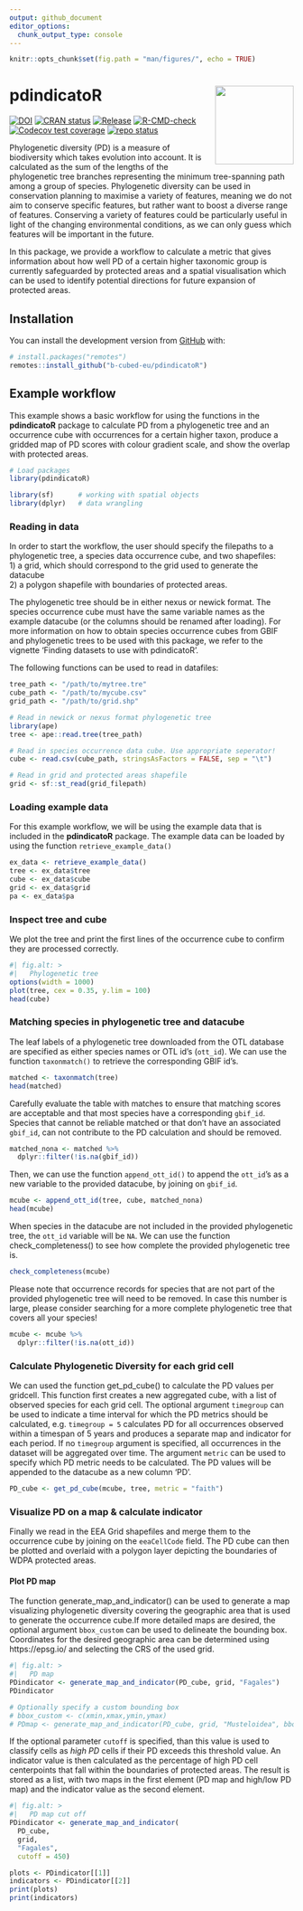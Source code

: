 ```yaml
---
output: github_document
editor_options: 
  chunk_output_type: console
---
```


<!-- README.md is generated from README.Rmd. Please edit that file -->

```r
knitr::opts_chunk$set(fig.path = "man/figures/", echo = TRUE)
```

# pdindicatoR <img src="man/figures/logo.png" align="right" height="139" alt="" />

<!-- badges: start -->

[![DOI](https://zenodo.org/badge/788483688.svg)](https://doi.org/10.5281/zenodo.14237551)
[![CRAN status](https://www.r-pkg.org/badges/version/pdindicatoR)](https://CRAN.R-project.org/package=pdindicatoR)
[![Release](https://img.shields.io/github/release/b-cubed-eu/pdindicatoR.svg)](https://github.com/b-cubed-eu/pdindicatoR/releases)
[![R-CMD-check](https://github.com/b-cubed-eu/pdindicatoR/actions/workflows/R-CMD-check.yaml/badge.svg)](https://github.com/b-cubed-eu/pdindicatoR/actions/workflows/R-CMD-check.yaml)
[![Codecov test coverage](https://codecov.io/gh/b-cubed-eu/pdindicatoR/graph/badge.svg)](https://app.codecov.io/gh/b-cubed-eu/pdindicatoR)
[![repo status](https://www.repostatus.org/badges/latest/wip.svg)](https://www.repostatus.org/#wip)

<!-- badges: end -->

Phylogenetic diversity (PD) is a measure of biodiversity which takes evolution into account. It is calculated as the sum of the lengths of the phylogenetic tree branches representing the minimum tree-spanning path among a group of species.
Phylogenetic diversity can be used in conservation planning to maximise a variety of features, meaning we do not aim to conserve specific features, but rather want to boost a diverse range of features. Conserving a variety of features could be particularly useful in light of the changing environmental conditions, as we can only guess which features will be important in the future.

In this package, we provide a workflow to calculate a metric that gives information about how well PD of a certain higher taxonomic group is currently safeguarded by protected areas and a spatial visualisation which can be used to identify potential directions for future expansion of protected areas.

## Installation

You can install the development version from [GitHub](https://github.com/) with:

```r
# install.packages("remotes")
remotes::install_github("b-cubed-eu/pdindicatoR")
```

## Example workflow

This example shows a basic workflow for using the functions in the **pdindicatoR** package to calculate PD from a phylogenetic tree and an occurrence cube with occurrences for a certain higher taxon, produce a gridded map of PD scores with colour gradient scale, and show the overlap with protected areas. 

```r
# Load packages
library(pdindicatoR)

library(sf)      # working with spatial objects
library(dplyr)   # data wrangling
```

### Reading in data

In order to start the workflow, the user should specify the filepaths to a phylogenetic tree, a species data occurrence cube, and two shapefiles:  
1) a grid, which should correspond to the grid used to generate the datacube  
2) a polygon shapefile with boundaries of protected areas. 

The phylogenetic tree should be in either nexus or newick format. The species occurrence cube must have the same variable names as the example datacube (or the columns should be renamed after loading). For more information on how to obtain species occurrence cubes from GBIF and phylogenetic trees to be used with this package, we refer to the vignette 'Finding datasets to use with pdindicatoR'.

The following functions can be used to read in datafiles:

```r
tree_path <- "/path/to/mytree.tre" 
cube_path <- "/path/to/mycube.csv"
grid_path <- "/path/to/grid.shp"

# Read in newick or nexus format phylogenetic tree
library(ape)
tree <- ape::read.tree(tree_path)

# Read in species occurrence data cube. Use appropriate seperator!
cube <- read.csv(cube_path, stringsAsFactors = FALSE, sep = "\t") 

# Read in grid and protected areas shapefile
grid <- sf::st_read(grid_filepath)
```

### Loading example data

For this example workflow, we will be using the example data that is included in the **pdindicatoR** package.
The example data can be loaded by using the function `retrieve_example_data()`

```r
ex_data <- retrieve_example_data()
tree <- ex_data$tree 
cube <- ex_data$cube 
grid <- ex_data$grid
pa <- ex_data$pa
```

### Inspect tree and cube

We plot the tree and print the first lines of the occurrence cube to confirm they are processed correctly.

```r
#| fig.alt: >
#|   Phylogenetic tree
options(width = 1000)
plot(tree, cex = 0.35, y.lim = 100)
head(cube)
```

### Matching species in phylogenetic tree and datacube

The leaf labels of a phylogenetic tree downloaded from the OTL database are specified as either species names or OTL id's (`ott_id`). We can use the function `taxonmatch()` to retrieve the corresponding GBIF id's.

```r
matched <- taxonmatch(tree)
head(matched)
```

Carefully evaluate the table with matches to ensure that matching scores are acceptable and that most species have a corresponding `gbif_id`. Species that cannot be reliable matched or that don't have an associated `gbif_id`, can not contribute to the PD calculation and should be removed.

```r
matched_nona <- matched %>%
  dplyr::filter(!is.na(gbif_id))
```

Then, we can use the function `append_ott_id()` to append the `ott_id`'s as a new variable to the provided datacube, by joining on `gbif_id`.

```r
mcube <- append_ott_id(tree, cube, matched_nona)
head(mcube)
```

When species in the datacube are not included in the provided phylogenetic tree, the `ott_id` variable will be `NA`. We can use the function check_completeness() to see how complete the provided phylogenetic tree is.
```r
check_completeness(mcube)
```

Please note that occurrence records for species that are not part of the provided phylogenetic tree will need to be removed. In case this number is large, please consider searching for a more complete phylogenetic tree that covers all your species!

```r
mcube <- mcube %>%
  dplyr::filter(!is.na(ott_id))
```

### Calculate Phylogenetic Diversity for each grid cell

We can used the function get_pd_cube() to calculate the PD values per gridcell. This function first creates a new aggregated cube, with a list of observed species for each grid cell. The optional argument `timegroup` can be used to indicate a time interval for which the PD metrics should be calculated, e.g. `timegroup = 5` calculates PD for all occurrences observed within a timespan of 5 years and produces a separate map and indicator for each period. If no `timegroup` argument is specified, all occurrences in the dataset will be aggregated over time. The argument `metric` can be used to specify which PD metric needs to be calculated. The PD values will be appended to the datacube as a new column 'PD'.

```r
PD_cube <- get_pd_cube(mcube, tree, metric = "faith")
```

### Visualize PD on a map & calculate indicator

Finally we read in the EEA Grid shapefiles and merge them to the occurrence cube by joining on the `eeaCellCode` field. The PD cube can then be plotted and overlaid with a polygon layer depicting the boundaries of WDPA protected areas.

#### Plot PD map

The function generate_map_and_indicator() can be used to generate a map 
visualizing phylogenetic diversity covering the geographic area that is used to
generate the occurrence cube.If more detailed maps are desired, the optional 
argument `bbox_custom` can be used to delineate the bounding box. Coordinates 
for the desired geographic area can be determined using https://epsg.io/ and 
selecting the CRS of the used grid.

```r
#| fig.alt: >
#|   PD map
PDindicator <- generate_map_and_indicator(PD_cube, grid, "Fagales")
PDindicator

# Optionally specify a custom bounding box
# bbox_custom <- c(xmin,xmax,ymin,ymax)
# PDmap <- generate_map_and_indicator(PD_cube, grid, "Musteloidea", bbox_custom)
```

If the optional parameter `cutoff` is specified, than this value is used to 
classify cells as *high PD* cells if their PD exceeds this threshold value. An 
indicator value is then calculated as the percentage of high PD cell 
centerpoints that fall within the boundaries of protected areas. The result is
stored as a list, with two maps in the first element (PD map and high/low PD map)
and the indicator value as the second element. 

```r
#| fig.alt: >
#|   PD map cut off
PDindicator <- generate_map_and_indicator(
  PD_cube,
  grid,
  "Fagales",
  cutoff = 450)

plots <- PDindicator[[1]]
indicators <- PDindicator[[2]]
print(plots)
print(indicators)
```
